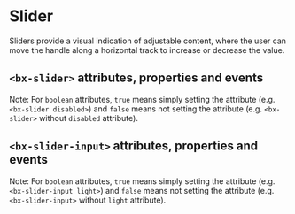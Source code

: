
# Slider

Sliders provide a visual indication of adjustable content, where the user can move the handle along a horizontal track to increase or decrease the value.

<Preview withToolbar>
  <Story id="components-slider--default" height="160px" />
</Preview>

## `<bx-slider>` attributes, properties and events

Note: For `boolean` attributes, `true` means simply setting the attribute (e.g. `<bx-slider disabled>`) and `false` means not setting the attribute (e.g. `<bx-slider>` without `disabled` attribute).

<Props of="bx-slider" />

## `<bx-slider-input>` attributes, properties and events

Note: For `boolean` attributes, `true` means simply setting the attribute (e.g. `<bx-slider-input light>`) and `false` means not setting the attribute (e.g. `<bx-slider-input>` without `light` attribute).

<Props of="bx-slider-input" />
